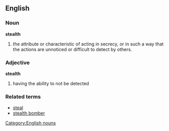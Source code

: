 ==English==
===Noun===
'''stealth'''
#the attribute or characteristic of acting in secrecy, or in such a way that the actions are unnoticed or difficult to detect by others.

===Adjective===
'''stealth'''
#having the ability to not be detected


===Related terms===
*[[steal]]
*[[stealth bomber]]
[[Category:English nouns]]
